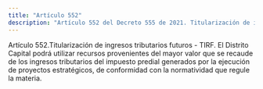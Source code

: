 ```yaml
---
title: "Artículo 552"
description: "Artículo 552 del Decreto 555 de 2021. Titularización de ingresos tributarios futuros - TIRF."
---
```


Artículo 552.Titularización de ingresos tributarios futuros - TIRF. El Distrito Capital podrá utilizar recursos provenientes del mayor valor que se recaude de los ingresos tributarios del impuesto predial generados por la ejecución de proyectos estratégicos, de conformidad con la normatividad que regule la materia.